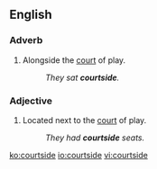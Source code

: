 ==English==

===Adverb===
{{en-adv|-}}
# {{context|sports|lang=en}} Alongside the [[court]] of play.
#: ''They sat '''courtside'''.''

===Adjective===
{{en-adj|-}}
# {{context|sports|lang=en}} Located next to the [[court]] of play.
#: ''They had '''courtside''' seats.''

[[ko:courtside]]
[[io:courtside]]
[[vi:courtside]]